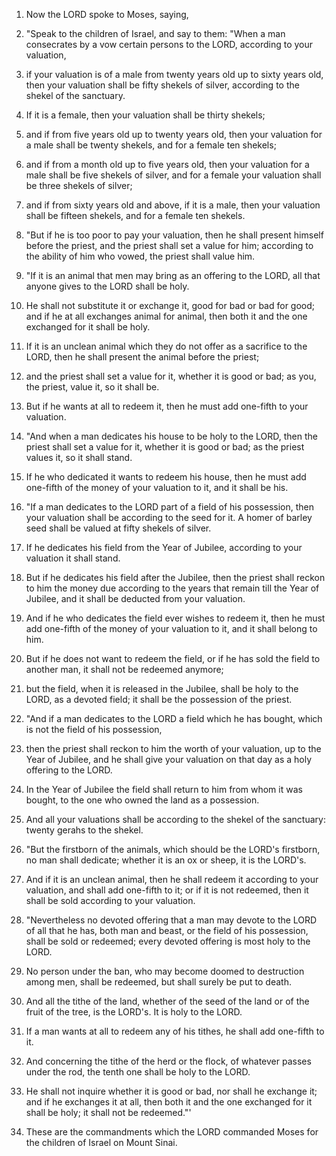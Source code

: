 
1. Now the LORD spoke to Moses, saying,

2. "Speak to the children of Israel, and say to them: "When a man consecrates by a vow certain persons to the LORD, according to your valuation,

3. if your valuation is of a male from twenty years old up to sixty years old, then your valuation shall be fifty shekels of silver, according to the shekel of the sanctuary.

4. If it is a female, then your valuation shall be thirty shekels;

5. and if from five years old up to twenty years old, then your valuation for a male shall be twenty shekels, and for a female ten shekels;

6. and if from a month old up to five years old, then your valuation for a male shall be five shekels of silver, and for a female your valuation shall be three shekels of silver;

7. and if from sixty years old and above, if it is a male, then your valuation shall be fifteen shekels, and for a female ten shekels.

8. "But if he is too poor to pay your valuation, then he shall present himself before the priest, and the priest shall set a value for him; according to the ability of him who vowed, the priest shall value him.

9. "If it is an animal that men may bring as an offering to the LORD, all that anyone gives to the LORD shall be holy.

10. He shall not substitute it or exchange it, good for bad or bad for good; and if he at all exchanges animal for animal, then both it and the one exchanged for it shall be holy.

11. If it is an unclean animal which they do not offer as a sacrifice to the LORD, then he shall present the animal before the priest;

12. and the priest shall set a value for it, whether it is good or bad; as you, the priest, value it, so it shall be.

13. But if he wants at all to redeem it, then he must add one-fifth to your valuation.

14. "And when a man dedicates his house to be holy to the LORD, then the priest shall set a value for it, whether it is good or bad; as the priest values it, so it shall stand.

15. If he who dedicated it wants to redeem his house, then he must add one-fifth of the money of your valuation to it, and it shall be his.

16. "If a man dedicates to the LORD part of a field of his possession, then your valuation shall be according to the seed for it. A homer of barley seed shall be valued at fifty shekels of silver.

17. If he dedicates his field from the Year of Jubilee, according to your valuation it shall stand.

18. But if he dedicates his field after the Jubilee, then the priest shall reckon to him the money due according to the years that remain till the Year of Jubilee, and it shall be deducted from your valuation.

19. And if he who dedicates the field ever wishes to redeem it, then he must add one-fifth of the money of your valuation to it, and it shall belong to him.

20. But if he does not want to redeem the field, or if he has sold the field to another man, it shall not be redeemed anymore;

21. but the field, when it is released in the Jubilee, shall be holy to the LORD, as a devoted field; it shall be the possession of the priest.

22. "And if a man dedicates to the LORD a field which he has bought, which is not the field of his possession,

23. then the priest shall reckon to him the worth of your valuation, up to the Year of Jubilee, and he shall give your valuation on that day as a holy offering to the LORD.

24. In the Year of Jubilee the field shall return to him from whom it was bought, to the one who owned the land as a possession.

25. And all your valuations shall be according to the shekel of the sanctuary: twenty gerahs to the shekel.

26. "But the firstborn of the animals, which should be the LORD's firstborn, no man shall dedicate; whether it is an ox or sheep, it is the LORD's.

27. And if it is an unclean animal, then he shall redeem it according to your valuation, and shall add one-fifth to it; or if it is not redeemed, then it shall be sold according to your valuation.

28. "Nevertheless no devoted offering that a man may devote to the LORD of all that he has, both man and beast, or the field of his possession, shall be sold or redeemed; every devoted offering is most holy to the LORD.

29. No person under the ban, who may become doomed to destruction among men, shall be redeemed, but shall surely be put to death.

30. And all the tithe of the land, whether of the seed of the land or of the fruit of the tree, is the LORD's. It is holy to the LORD.

31. If a man wants at all to redeem any of his tithes, he shall add one-fifth to it.

32. And concerning the tithe of the herd or the flock, of whatever passes under the rod, the tenth one shall be holy to the LORD.

33. He shall not inquire whether it is good or bad, nor shall he exchange it; and if he exchanges it at all, then both it and the one exchanged for it shall be holy; it shall not be redeemed."'

34. These are the commandments which the LORD commanded Moses for the children of Israel on Mount Sinai.


